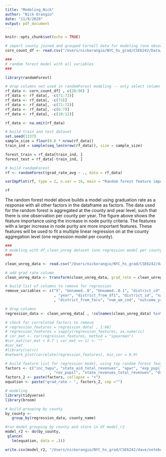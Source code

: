 ```yaml
---
title: "Modeling_Nick"
author: "Nick Orangio"
date: "11/9/2020"
output: pdf_document
---
```


```r
knitr::opts_chunk$set(echo = TRUE)
```

``` r

# import county joined and grouped Cornell data for modeling (one observation per year per county)
corn_count_df <- read.csv("/Users/nickorangio/NYC_hs_grad/CSE6242/Data/cornell_modeling_agg.csv")

### 
# random forest model with all variables 
###

library(randomForest)

# drop columns not used in randomForest modeling -- only select column 20 and onwards 
rf_data <- corn_count_df[ , c(20:96) ]
rf_data <- rf_data[, -c(71:73)]
rf_data <- rf_data[, -c(73)]
rf_data <- rf_data[, -c(71:72)]
rf_data <- rf_data[, -c(6:7)]
rf_data <- rf_data[, -c(10:12)]

rf_data <- na.omit(rf_data)

# build train and test dataset
set.seed(1337)
sample_size = floor(0.8 * nrow(rf_data))
train_ind = sample(seq_len(nrow(rf_data)), size = sample_size)

forest_train = rf_data[train_ind, ]
forest_test = rf_data[-train_ind, ]

# build randomForest
rf <- randomForest(grad_rate_avg ~ ., data = rf_data)

varImpPlot(rf, type = 2, n.var = 16, main = "Random forest feature importance")

rf

```

The random forest model above builds a model using graduation rate as a response with all other factors in the dataframe as factors. The data used for the random forest is aggregated at the county and year level, such that there is one observation per county per year. The figure above shows the feature importance using the increase in node purity criteria. The features with a larger increase in node purity are more important features. These features will be used to fit a multiple linear regression on at the county aggregation level (one regression model per county). 

``` r

###
# modeling with df_clean_unreg dataset (one regression model per county)
### 

clean_unreg_data <- read.csv("/Users/nickorangio/NYC_hs_grad/CSE6242/dave/notebooks/df_clean_unreg.csv")

# add grad rate column
clean_unreg_data <- transform(clean_unreg_data, grad_rate = clean_unreg_data$gr_graduated / clean_unreg_data$total)

# build list of columns to remove for regression
remove_variables <- c("X", "Unnamed..0", "Unnamed..0.1", "district_cd", "cohortye", "srcyear", "subgroup"
                      , "year", "district_from_df1", "district_id", "name", "district_name", "districtid"
                      , "district_from_faru", "num_am_ind", "outcome_yrs", "total")

# drop columns 
regression_data <- clean_unreg_data[ , !colnames(clean_unreg_data) %in% remove_variables]

# check for correlated factors to remove
# regression_features = regression_data[ , 1:68]
# regression_features = sapply(regression_features, as.numeric)
# cor_mat <- cor(regression_features, method = "spearman")
#cor_mat[cor_mat < 0.7 | cor_mat == 1] <- ""
#cor_mat
#library(corrr)
#network_plot(correlate(regression_features), min_cor = 0.9)

# build feature list for regression model, using top random forest features
factors <- c("inc_twpu", "state_aid_total_revenues", "apwr", "exp_pupil", "loc_eff_rate"
                    , "rev_pupil", "state_revenues_total_revenues", "dsi", "num_reduced_lunch")
factors_2 <- paste(factors, collapse = "+")
equation <- paste("grad_rate ~ ", factors_2, sep ="")

# modeling 
library(tidyverse)
library(broom)

# build grouping by county
by_county <- 
   group_by(regression_data, county_name)

#run model grouping by county and store in df model_r2
model_r2 <- do(by_county, 
 glance(
   lm(equation, data = .)))

write.csv(model_r2, "/Users/nickorangio/NYC_hs_grad/CSE6242/dave/notebooks/regressionR2.csv")

```
